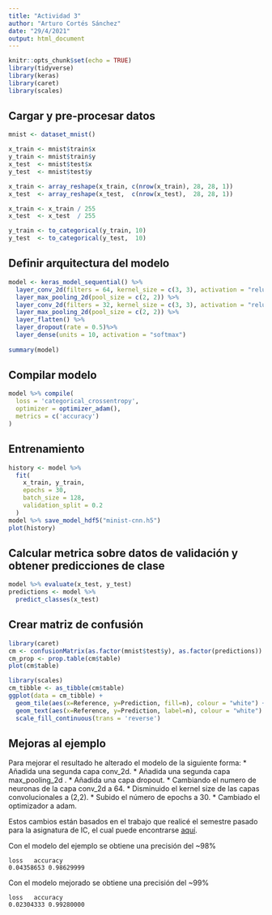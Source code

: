 ```yaml
---
title: "Actividad 3"
author: "Arturo Cortés Sánchez"
date: "29/4/2021"
output: html_document
---
```


```r
knitr::opts_chunk$set(echo = TRUE)
library(tidyverse)
library(keras)
library(caret)
library(scales)
```

## Cargar y pre-procesar datos
```r
mnist <- dataset_mnist()

x_train <- mnist$train$x
y_train <- mnist$train$y
x_test  <- mnist$test$x
y_test  <- mnist$test$y

x_train <- array_reshape(x_train, c(nrow(x_train), 28, 28, 1)) 
x_test  <- array_reshape(x_test,  c(nrow(x_test),  28, 28, 1))

x_train <- x_train / 255
x_test  <- x_test  / 255

y_train <- to_categorical(y_train, 10)
y_test  <- to_categorical(y_test,  10)
```


## Definir arquitectura del modelo
```r
model <- keras_model_sequential() %>% 
  layer_conv_2d(filters = 64, kernel_size = c(3, 3), activation = "relu", input_shape = c(28, 28, 1)) %>%
  layer_max_pooling_2d(pool_size = c(2, 2)) %>%
  layer_conv_2d(filters = 32, kernel_size = c(3, 3), activation = "relu") %>%
  layer_max_pooling_2d(pool_size = c(2, 2)) %>%
  layer_flatten() %>%
  layer_dropout(rate = 0.5)%>%
  layer_dense(units = 10, activation = "softmax")
  
summary(model)
```


## Compilar modelo
```r
model %>% compile(
  loss = 'categorical_crossentropy',
  optimizer = optimizer_adam(),
  metrics = c('accuracy')
)
```
## Entrenamiento

```r
history <- model %>% 
  fit(
    x_train, y_train, 
    epochs = 30, 
    batch_size = 128,
    validation_split = 0.2
  )
model %>% save_model_hdf5("minist-cnn.h5")
plot(history)
```

## Calcular metrica sobre datos de validación y obtener predicciones de clase
```r
model %>% evaluate(x_test, y_test)
predictions <- model %>% 
  predict_classes(x_test)
```

## Crear matriz de confusión
```r
library(caret)
cm <- confusionMatrix(as.factor(mnist$test$y), as.factor(predictions))
cm_prop <- prop.table(cm$table)
plot(cm$table)

library(scales)
cm_tibble <- as_tibble(cm$table)
ggplot(data = cm_tibble) + 
  geom_tile(aes(x=Reference, y=Prediction, fill=n), colour = "white") +
  geom_text(aes(x=Reference, y=Prediction, label=n), colour = "white") +
  scale_fill_continuous(trans = 'reverse')
```

## Mejoras al ejemplo

Para mejorar el resultado he alterado el modelo de la siguiente forma:
* Añadida una segunda capa conv_2d. 
* Añadida una segunda capa max_pooling_2d .
* Añadida una capa dropout. 
* Cambiando el numero de neuronas de la capa conv_2d a 64.
* Disminuido el kernel size de las capas convolucionales a (2,2).
* Subido el número de epochs a 30.
* Cambiado el optimizador a adam.

Estos cambios están basados en el trabajo que realicé el semestre pasado para 
la asignatura de IC, el cual puede encontrarse [aquí](https://github.com/arturocs/master_ingenieria_informatica_ugr/tree/main/IC/Practica%201).

Con el modelo del ejemplo se obtiene una precisión del ~98%
```
loss   accuracy 
0.04358653 0.98629999 
```

Con el modelo mejorado se obtiene una precisión del ~99%
```
loss   accuracy 
0.02304333 0.99280000 
```


